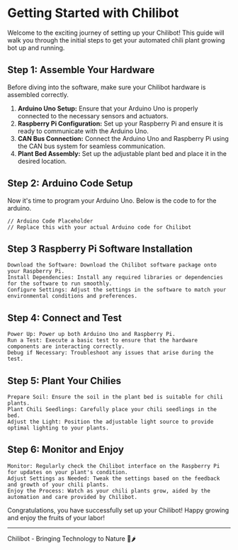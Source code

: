 # Getting Started with Chilibot

Welcome to the exciting journey of setting up your Chilibot! This guide will walk you through the initial steps to get your automated chili plant growing bot up and running.

## Step 1: Assemble Your Hardware

Before diving into the software, make sure your Chilibot hardware is assembled correctly.

1. **Arduino Uno Setup:** Ensure that your Arduino Uno is properly connected to the necessary sensors and actuators.
2. **Raspberry Pi Configuration:** Set up your Raspberry Pi and ensure it is ready to communicate with the Arduino Uno.
3. **CAN Bus Connection:** Connect the Arduino Uno and Raspberry Pi using the CAN bus system for seamless communication.
4. **Plant Bed Assembly:** Set up the adjustable plant bed and place it in the desired location.

## Step 2: Arduino Code Setup

Now it's time to program your Arduino Uno. Below is the code to for the arduino.

```arduino
// Arduino Code Placeholder
// Replace this with your actual Arduino code for Chilibot
```

## Step 3 Raspberry Pi Software Installation

    Download the Software: Download the Chilibot software package onto your Raspberry Pi.
    Install Dependencies: Install any required libraries or dependencies for the software to run smoothly.
    Configure Settings: Adjust the settings in the software to match your environmental conditions and preferences.

## Step 4: Connect and Test

    Power Up: Power up both Arduino Uno and Raspberry Pi.
    Run a Test: Execute a basic test to ensure that the hardware components are interacting correctly.
    Debug if Necessary: Troubleshoot any issues that arise during the test.

## Step 5: Plant Your Chilies

    Prepare Soil: Ensure the soil in the plant bed is suitable for chili plants.
    Plant Chili Seedlings: Carefully place your chili seedlings in the bed.
    Adjust the Light: Position the adjustable light source to provide optimal lighting to your plants.

## Step 6: Monitor and Enjoy

    Monitor: Regularly check the Chilibot interface on the Raspberry Pi for updates on your plant's condition.
    Adjust Settings as Needed: Tweak the settings based on the feedback and growth of your chili plants.
    Enjoy the Process: Watch as your chili plants grow, aided by the automation and care provided by Chilibot.

Congratulations, you have successfully set up your Chilibot! Happy growing and enjoy the fruits of your labor!

---

Chilibot - Bringing Technology to Nature 🌿🌶️

